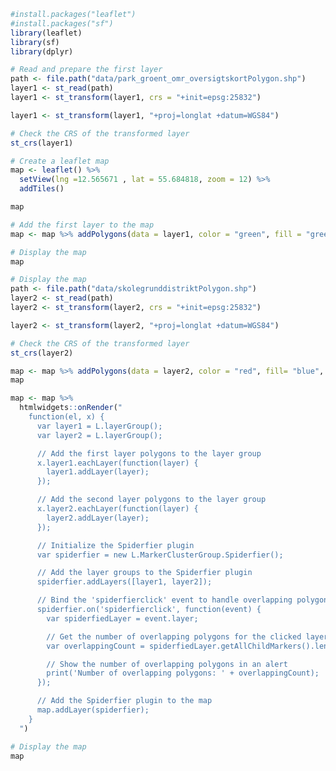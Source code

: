 ```r
#install.packages("leaflet")
#install.packages("sf")
library(leaflet)
library(sf)
library(dplyr)
```

```r
# Read and prepare the first layer
path <- file.path("data/park_groent_omr_oversigtskortPolygon.shp")
layer1 <- st_read(path)
layer1 <- st_transform(layer1, crs = "+init=epsg:25832")

layer1 <- st_transform(layer1, "+proj=longlat +datum=WGS84")

# Check the CRS of the transformed layer
st_crs(layer1)

```

```r
# Create a leaflet map
map <- leaflet() %>%
  setView(lng =12.565671 , lat = 55.684818, zoom = 12) %>%
  addTiles()

map
```

```r
# Add the first layer to the map
map <- map %>% addPolygons(data = layer1, color = "green", fill = "green", weight = 2)

```

```r
# Display the map
map
```

```r
# Display the map
path <- file.path("data/skolegrunddistriktPolygon.shp")
layer2 <- st_read(path)
layer2 <- st_transform(layer2, crs = "+init=epsg:25832")

layer2 <- st_transform(layer2, "+proj=longlat +datum=WGS84")

# Check the CRS of the transformed layer
st_crs(layer2)
```

```r
map <- map %>% addPolygons(data = layer2, color = "red", fill= "blue", weight = 2)
map
```

```r
map <- map %>%
  htmlwidgets::onRender("
    function(el, x) {
      var layer1 = L.layerGroup();
      var layer2 = L.layerGroup();

      // Add the first layer polygons to the layer group
      x.layer1.eachLayer(function(layer) {
        layer1.addLayer(layer);
      });

      // Add the second layer polygons to the layer group
      x.layer2.eachLayer(function(layer) {
        layer2.addLayer(layer);
      });

      // Initialize the Spiderfier plugin
      var spiderfier = new L.MarkerClusterGroup.Spiderfier();

      // Add the layer groups to the Spiderfier plugin
      spiderfier.addLayers([layer1, layer2]);

      // Bind the 'spiderfierclick' event to handle overlapping polygons
      spiderfier.on('spiderfierclick', function(event) {
        var spiderfiedLayer = event.layer;

        // Get the number of overlapping polygons for the clicked layer
        var overlappingCount = spiderfiedLayer.getAllChildMarkers().length;

        // Show the number of overlapping polygons in an alert
        print('Number of overlapping polygons: ' + overlappingCount);
      });

      // Add the Spiderfier plugin to the map
      map.addLayer(spiderfier);
    }
  ")

# Display the map
map
```
